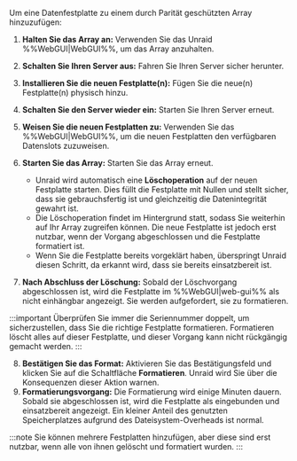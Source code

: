 Um eine Datenfestplatte zu einem durch Parität geschützten Array hinzuzufügen:

1. **Halten Sie das Array an:** Verwenden Sie das Unraid %%WebGUI|WebGUI%%, um das Array anzuhalten.

2. **Schalten Sie Ihren Server aus:** Fahren Sie Ihren Server sicher herunter.

3. **Installieren Sie die neuen Festplatte(n):** Fügen Sie die neue(n) Festplatte(n) physisch hinzu.

4. **Schalten Sie den Server wieder ein:** Starten Sie Ihren Server erneut.

5. **Weisen Sie die neuen Festplatten zu:** Verwenden Sie das %%WebGUI|WebGUI%%, um die neuen Festplatten den verfügbaren Datenslots zuzuweisen.

6. **Starten Sie das Array:** Starten Sie das Array erneut.

   - Unraid wird automatisch eine **Löschoperation** auf der neuen Festplatte starten. Dies füllt die Festplatte mit Nullen und stellt sicher, dass sie gebrauchsfertig ist und gleichzeitig die Datenintegrität gewahrt ist.
   - Die Löschoperation findet im Hintergrund statt, sodass Sie weiterhin auf Ihr Array zugreifen können. Die neue Festplatte ist jedoch erst nutzbar, wenn der Vorgang abgeschlossen und die Festplatte formatiert ist.
   - Wenn Sie die Festplatte bereits vorgeklärt haben, überspringt Unraid diesen Schritt, da erkannt wird, dass sie bereits einsatzbereit ist.

7. **Nach Abschluss der Löschung:** Sobald der Löschvorgang abgeschlossen ist, wird die Festplatte im %%WebGUI|web-gui%% als nicht einhängbar angezeigt. Sie werden aufgefordert, sie zu formatieren.

:::important
Überprüfen Sie immer die Seriennummer doppelt, um sicherzustellen, dass Sie die richtige Festplatte formatieren. Formatieren löscht alles auf dieser Festplatte, und dieser Vorgang kann nicht rückgängig gemacht werden.
:::

8. **Bestätigen Sie das Format:** Aktivieren Sie das Bestätigungsfeld und klicken Sie auf die Schaltfläche **Formatieren**. Unraid wird Sie über die Konsequenzen dieser Aktion warnen.
9. **Formatierungsvorgang:** Die Formatierung wird einige Minuten dauern. Sobald sie abgeschlossen ist, wird die Festplatte als eingebunden und einsatzbereit angezeigt. Ein kleiner Anteil des genutzten Speicherplatzes aufgrund des Dateisystem-Overheads ist normal.

:::note
Sie können mehrere Festplatten hinzufügen, aber diese sind erst nutzbar, wenn alle von ihnen gelöscht und formatiert wurden.
:::
